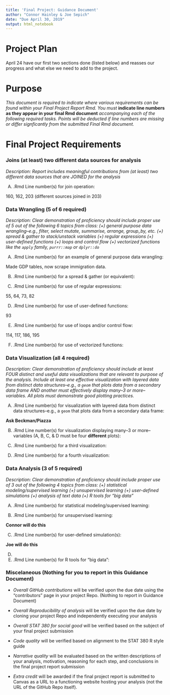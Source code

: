 ```yaml
---
title: 'Final Project: Guidance Document'
author: "Connor Hainley & Joe Sepich"
date: "Due April 30, 2019"
output: html_notebook
---
```


# Project Plan

April 24 have our first two sections done (listed below) and reasses our progress
and what else
we need to add to the project.

# Purpose

*This document is required to indicate where various requirements can be found within your Final Project Report Rmd.  You must* **indicate line numbers as they appear in your final Rmd document** *accompanying each of the following required tasks. Points will be deducted if line numbers are missing or differ signficantly from the submitted Final Rmd document.*  


# Final Project Requirements

### Joins (at least) two different data sources for analysis

*Description: Report includes meaningful contributions from (at least) two different data sources that are JOINED for the analysis*

(A) .Rmd Line number(s) for join operation: 

160, 162, 203 (different sources joined in 203)

### Data Wrangling (5 of 6 required)

*Description: Clear demonstration of proficiency should include proper use of 5 out of the following 6 topics from class: (+) general purpose data wrangling--e.g., filter, select mutate, summarise, arrange, group_by, etc. (+) spread & gather to stack/unstack variables (+) regular expressions (+) user-defined functions (+) loops and control flow (+) vectorized functions like the `apply` family, `purrr::map` or `dplyr::do`*

(A) .Rmd Line number(s) for an example of general purpose data wrangling:

Made GDP tables, now scrape immigration data.


(B) .Rmd Line number(s) for a spread & gather (or equivalent): 


(C) .Rmd Line number(s) for use of regular expressions:

55, 64, 73, 82

(D) .Rmd Line number(s) for use of user-defined functions: 

93

(E) .Rmd Line number(s) for use of loops and/or control flow: 

114, 117, 186, 195

(F) .Rmd Line number(s) for use of vectorized functions: 


### Data Visualization (all 4 required)

*Description: Clear demonstration of proficiency should include at least FOUR distinct and useful data visualizations that are relevant to purpose of the analysis. Include at least one effective visualization with layered data from distinct data structures--e.g., a `geom` that plots data from a secondary data frame AND another must effectively display many--3 or more--variables. All plots must demonstrate good plotting practices.*

(A) .Rmd Line number(s) for visualization with layered data from distinct data structures--e.g., a `geom` that plots data from a secondary data frame:

**Ask Beckman/Piazza**


(B) .Rmd Line number(s) for visualization displaying many--3 or more--variables (A, B, C, & D must be four **different** plots): 


(C) .Rmd Line number(s) for a third visualization: 


(D) .Rmd Line number(s) for a fourth visualization: 




### Data Analysis (3 of 5 required)

*Description: Clear demonstration of proficiency should include proper use of 3 out of the following 4 topics from class: (+) statistical modeling/supervised learning (+) unsupervised learning (+) user-defined simulations (+) analysis of text data (+) R tools for "big data"*

(A) .Rmd Line number(s) for statistical modeling/supervised learning:  



(B) .Rmd Line number(s) for unsupervised learning: 

**Connor will do this**

(C) .Rmd Line number(s) for user-defined simulation(s): 

**Joe will do this** 

(D)

(E) .Rmd Line number(s) for R tools for "big data": 




### Miscelaneous (Nothing for you to report in this Guidance Document)

- *Overall GitHub contributions* will be verified upon the due date using the "contributors" page in your project Repo.  (Nothing to report in Guidance Document)

- *Overall Reproducibility of analysis* will be verified upon the due date by cloning your project Repo and independently executing your analysis

- *Overall STAT 380 for social good* will be verified based on the subject of your final project submission

- *Code quality* will be verified based on alignment to the STAT 380 R style guide

- *Narrative quality* will be evaluated based on the written descriptions of your analysis, motivation, reasoning for each step, and conclusions in the final project report submission

- *Extra credit* will be awarded if the final project report is submitted to Canvas as a URL to a functioning website hosting your analysis (not the URL of the GitHub Repo itself).

